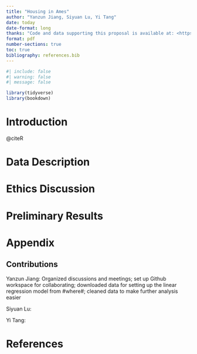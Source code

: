 ```yaml
---
title: "Housing in Ames"
author: "Yanzun Jiang, Siyuan Lu, Yi Tang"
date: today
date-format: long
thanks: "Code and data supporting this proposal is available at: <https://github.com/Stary54264/Housing-in-Ames>"
format: pdf
number-sections: true
toc: true
bibliography: references.bib
---
```


```r
#| include: false
#| warning: false
#| message: false

library(tidyverse)
library(bookdown)
```

\newpage

# Introduction

@citeR

# Data Description

# Ethics Discussion

# Preliminary Results

\newpage

\appendix

# Appendix

## Contributions

Yanzun Jiang: Organized discussions and meetings; set up Github workspace for collaborating; downloaded data for setting up the linear regression model from #where#; cleaned data to make further analysis easier

Siyuan Lu: 

Yi Tang: 

\newpage

# References
